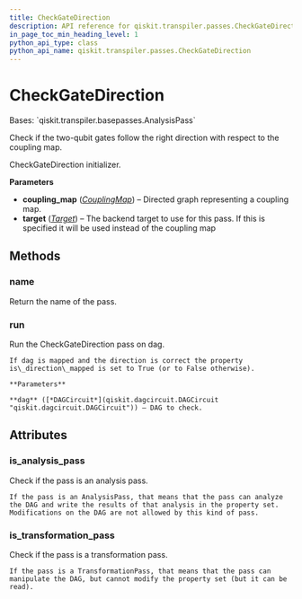 ```yaml
---
title: CheckGateDirection
description: API reference for qiskit.transpiler.passes.CheckGateDirection
in_page_toc_min_heading_level: 1
python_api_type: class
python_api_name: qiskit.transpiler.passes.CheckGateDirection
---
```


# CheckGateDirection

<Class id="qiskit.transpiler.passes.CheckGateDirection" isDedicatedPage={true} github="https://github.com/qiskit/qiskit/tree/stable/0.19/qiskit/transpiler/passes/utils/check_gate_direction.py" signature="CheckGateDirection(*args, **kwargs)" modifiers="class">
  Bases: `qiskit.transpiler.basepasses.AnalysisPass`

  Check if the two-qubit gates follow the right direction with respect to the coupling map.

  CheckGateDirection initializer.

  **Parameters**

  *   **coupling\_map** ([*CouplingMap*](qiskit.transpiler.CouplingMap "qiskit.transpiler.CouplingMap")) – Directed graph representing a coupling map.
  *   **target** ([*Target*](qiskit.transpiler.Target "qiskit.transpiler.Target")) – The backend target to use for this pass. If this is specified it will be used instead of the coupling map

  ## Methods

  ### name

  <Function id="qiskit.transpiler.passes.CheckGateDirection.name" signature="CheckGateDirection.name()">
    Return the name of the pass.
  </Function>

  ### run

  <Function id="qiskit.transpiler.passes.CheckGateDirection.run" signature="CheckGateDirection.run(dag)">
    Run the CheckGateDirection pass on dag.

    If dag is mapped and the direction is correct the property is\_direction\_mapped is set to True (or to False otherwise).

    **Parameters**

    **dag** ([*DAGCircuit*](qiskit.dagcircuit.DAGCircuit "qiskit.dagcircuit.DAGCircuit")) – DAG to check.
  </Function>

  ## Attributes

  ### is\_analysis\_pass

  <Attribute id="qiskit.transpiler.passes.CheckGateDirection.is_analysis_pass">
    Check if the pass is an analysis pass.

    If the pass is an AnalysisPass, that means that the pass can analyze the DAG and write the results of that analysis in the property set. Modifications on the DAG are not allowed by this kind of pass.
  </Attribute>

  ### is\_transformation\_pass

  <Attribute id="qiskit.transpiler.passes.CheckGateDirection.is_transformation_pass">
    Check if the pass is a transformation pass.

    If the pass is a TransformationPass, that means that the pass can manipulate the DAG, but cannot modify the property set (but it can be read).
  </Attribute>
</Class>


